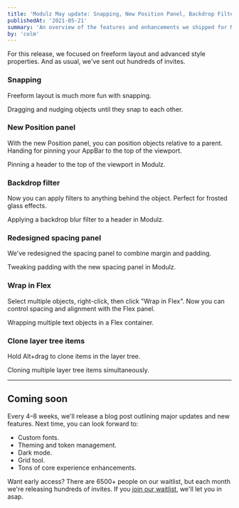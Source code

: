 ```yaml
---
title: 'Modulz May update: Snapping, New Position Panel, Backdrop Filter'
publishedAt: '2021-05-21'
summary: 'An overview of the features and enhancements we shipped for Modulz in May 2021.'
by: 'colm'
---
```



For this release, we focused on freeform layout and advanced style properties. And as usual, we've sent out hundreds of invites.

### Snapping
Freeform layout is much more fun with snapping.

<ProductVideo src={snapping}>
  Dragging and nudging objects until they snap to each other.
</ProductVideo>

### New Position panel
With the new Position panel, you can position objects relative to a parent. Handing for pinning your AppBar to the top of the viewport.

<ProductVideo src={position}>
  Pinning a header to the top of the viewport in Modulz.
</ProductVideo>

### Backdrop filter
Now you can apply filters to anything behind the object. Perfect for frosted glass effects.

<ProductVideo src={backdrop}>
  Applying a backdrop blur filter to a header in Modulz.
</ProductVideo>

### Redesigned spacing panel
We've redesigned the spacing panel to combine margin and padding.

<ProductVideo src={spacing}>
  Tweaking padding with the new spacing panel in Modulz.
</ProductVideo>

### Wrap in Flex
Select multiple objects, right-click, then click "Wrap in Flex". Now you can control spacing and alignment with the Flex panel.

<ProductVideo src={wrap}>
  Wrapping multiple text objects in a Flex container.
</ProductVideo>

### Clone layer tree items
Hold Alt+drag to clone items in the layer tree.

<ProductVideo src={cloning}>
  Cloning multiple layer tree items simultaneously.
</ProductVideo>

---

## Coming soon

Every 4–8 weeks, we'll release a blog post outlining major updates and new features. Next time, you can look forward to:

- Custom fonts.
- Theming and token management.
- Dark mode.
- Grid tool.
- Tons of core experience enhancements.

Want early access? There are 6500+ people on our waitlist, but each month we're releasing hundreds of invites. If you [join our waitlist](https://modulz.typeform.com/to/fp4gBW), we'll let you in asap.
